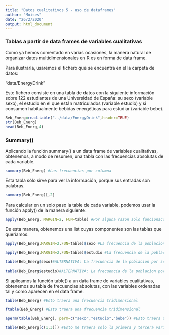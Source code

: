 ```yaml
---
title: "Datos cualitativos 5 - uso de dataframes"
author: "Moises"
date: "26/2/2020"
output: html_document
---
```


### Tablas a partir de data frames de variables cualitativas

Como ya hemos comentado en varias ocasiones, la manera natural de organizar datos multidimensionales en R es en forma de data frame.

Para ilustrarla, usaremos el fichero que se encuentra en el la carpeta de datos:

"data/EnergyDrink"

Este fichero consiste en una tabla de datos con la siguiente información sobre 122 estudiantes de una Universidad de España: su sexo (variable sexo), el estudio en el que están matriculados (variable estudio) y si consumen habitualmente bebidas energéticas para estudiar (variable bebe).

```r

Beb_Energ=read.table("../data/EnergyDrink",header=TRUE)
str(Beb_Energ)
head(Beb_Energ,4)
```

### Summary()
Aplicando la función summary() a un data frame de variables cualitativas, obtenemos, a modo de resumen, una tabla con las frecuencias absolutas de cada variable.
```r
summary(Beb_Energ) #Las frecuencias por columna
```

Esta tabla sólo sirve para ver la información, porque sus entradas son palabras.

```r
summary(Beb_Energ)[,2]
```

Para calcular en un solo paso la table de cada variable, podemos usar la función apply() de la manera siguiente:
```r
apply(Beb_Energ, MARGIN=2, FUN=table) #Por alguna razon solo funcionacon margin = 2
```

De esta manera, obtenemos una list cuyas componentes son las tablas que queríamos.
```r
apply(Beb_Energ,MARGIN=2,FUN=table)$sexo #La frecuencia de la poblacion por sexo

apply(Beb_Energ,MARGIN=2,FUN=table)$estudio #La frecuencia de la poblacion por estudio

table(Beb_Energ$sexo)#ALTERNATIVA: La frecuencia de la poblacion por sexo

table(Beb_Energ$estudio)#ALTERNATIVA: La frecuencia de la poblacion por sexo

```

Si aplicamos la función table() a un data frame de variables cualitativas, obtenemos su tabla de frecuencias absolutas, con las variables ordenadas tal y como aparecen en el data frame.
```r

table(Beb_Energ) #Esto traera una frecuencia tridimensional

ftable(Beb_Energ) #Esto traera una frecuencia tridimensional

aperm(table(Beb_Energ), perm=c("sexo","estudio","bebe")) #Esto traera una frecuencia tridimensional modificada

table(Beb_Energ[c(1,3)]) #Esto me traera solo la primera y tercera variable

```


